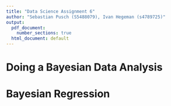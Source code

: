 ```yaml
---
title: "Data Science Assignment 6"
author: "Sebastian Pusch (S5488079), Ivan Hegeman (s4789725)"
output:
  pdf_document:
    number_sections: true
  html_document: default
---
```


# Doing a Bayesian Data Analysis

# Bayesian Regression